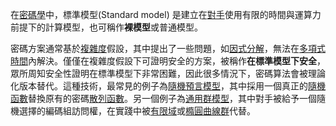 {{multiple issues|
{{Expand language|time=2016-04-05T08:10:28+00:00}}
{{expand|time=2016-04-05T08:10:28+00:00}}
{{expert|time=2016-04-05T08:10:28+00:00}}
{{unreferenced|time=2016-04-05T08:10:28+00:00}}
}}
在[[密碼學|密碼學]]中，標準模型(Standard model) 是建立在[[對手（密碼學）|對手]]使用有限的時間與運算力前提下的計算模型，也可稱作'''裸模型'''或普通模型。

密碼方案通常基於[[複雜度|複雜度]]假設，其中提出了一些問題，如[[因式分解|因式分解]]，無法在[[多項式時間|多項式時間]]內解決。僅僅在複雜度假設下可證明安全的方案，被稱作'''在標準模型下安全'''，眾所周知安全性證明在標準模型下非常困難，因此很多情況下，密碼算法會被理論化版本替代。這種技術，最常見的例子為[[隨機預言機|隨機預言模型]]，其中採用一個真正的[[隨機函數|隨機函數]]替換原有的密碼[[散列函數|散列函數]]。另一個例子為[[通用群模型|通用群模型]]，其中對手被給予一個隨機選擇的編碼組訪問權，在實踐中被[[有限域|有限域]]或[[椭圆曲线密码学|橢圓曲線群]]代替。